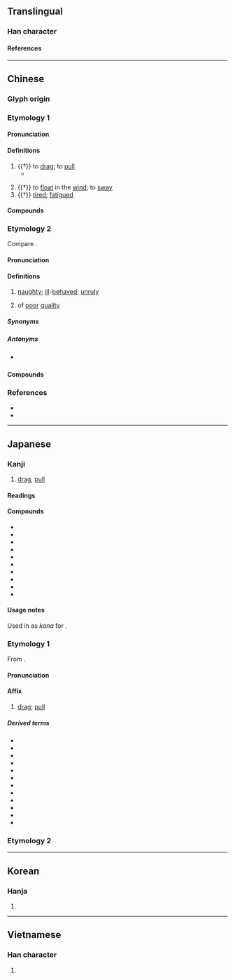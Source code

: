 {{also|曵}}
{{character info}}
==Translingual==

===Han character===
{{Han char|rn=73|rad=曰|as=02|sn=6|four=50006|canj=LWP}}

====References====
{{Han ref|kx=0502.040|dkj=14282|dj=0874.010|hdz=21486.050|uh=66F3}}

----

==Chinese==

===Glyph origin===
{{Han etym}}

===Etymology 1===
{{zh-forms}}
{{rfe|zh}}

====Pronunciation====
{{zh-pron
|m=曳
|c=jai6
|mn=è
|mc=y
|oc=y
|ma=
|cat=v,c:a
}}

====Definitions====
{{zh-hanzi}}

# {{†}} to [[drag]]; to [[pull]]
#* {{zh-x|填 然 鼓 之，兵 刃 既 接，棄 甲 曳 兵 而 走。|The soldiers move forward to the sound of the drums; and after their weapons have been crossed, on one side they throw away their coats of mail, '''trail''' their arms behind them, and run.|ref=Mengzi}}
#: {{syn|zh|拽|tr1=zhuài|拖|tr2=tuō|拉|tr3=lā}}
# {{†}} to [[float]] in the [[wind]]; to [[sway]]
# {{†}} [[tired]]; [[fatigued]]

====Compounds====
{{zh-der|心旌搖曳|扯曳|拉曳|拖曳|拖曳傘|拖曳機|掣曳|搖曳|搖曳生姿|曳光彈|曳剌|曳尾塗中|曳尾泥塗|曳引機|曳引車|曳曳|曳步|曳白|曳落河|曳裾王門|曳踵|棄甲曳兵|臨風搖曳|衣不曳地|迎風搖曳|隨風搖曳|曳婁}}

===Etymology 2===
{{zh-forms|alt=呭,𠯋}}
Compare {{cog|za|yaez}}.

====Pronunciation====
{{zh-pron
|c=jai5,jai1,jai4
|c_note=jai1 - “naughty”; jai4 - chiefly “of poor quality”
|cat=a
}}

====Definitions====
{{zh-hanzi}}

# {{lb|zh|Cantonese}} [[naughty]]; [[ill]]-[[behaved]]; [[unruly]]
# {{lb|zh|Cantonese}} of [[poor]] [[quality]]

=====Synonyms=====
{{zh-dial|頑皮}}

=====Antonyms=====
* {{sense|naughty}} {{q|Cantonese}} {{zh-l|乖|gwaai1}}

====Compounds====
{{zh-der|曳曳}}

===References===
* {{R:twedu|A01832}}
* {{R:yue:Hanzi}}

----

==Japanese==

===Kanji===
{{ja-kanji|grade=|rs=曰02}}

# [[drag]], [[pull]]

====Readings====
{{rfv-pron|ja}}
{{ja-readings
|goon=えい<えい<𛀁い
|kanon=えい<えい<𛀁い
|kun=ひき-, ひ-く
}}

====Compounds====
{{der-top|Compounds}}
* {{ja-r|曳舞|ひきまい}}
* {{ja-r|曳%家|ひき%や}}
* {{ja-r|曳き山|ひきやま}}
* {{ja-r|媾曳|あいびき}}
* {{ja-r|尾%曳|オ%ヒキ}}
* {{ja-r|車%曳|くるま%-びき}}
* {{ja-r|錏%曳|しころ%-びき}}
* {{ja-r|蓑曳|ミノヒキ}}
* {{ja-r|羽%曳%野|^は%びき%の}}
* {{ja-r|虫曳 虻|ムシヒキ アブ}}
{{der-bottom}}

====Usage notes====
Used in {{w|Old Japanese}} as {{m|ja|借音|tr=shakuon}} ''kana'' for {{IPAchar|⟨ye⟩}}<!--, possibly {{IPAfont|⟨ye<sub>2</sub>⟩}}-->.

===Etymology 1===
{{ja-kanjitab|えい|yomi=on}}
From {{der|ja|ltc|sort=えい|-}} {{ltc-l|曳}}.

====Pronunciation====
{{ja-pron|えい|y=on}}

====Affix====
{{ja-pos|affix|えい}}

# [[drag]]; [[pull]]

=====Derived terms=====
{{der-top}}
* {{ja-r|曳曳|えいえい}}
* {{ja-r|曳行|えいこう}}
* {{ja-r|曳航|えいこう}}
* {{ja-r|曳光弾|えいこうだん}}
* {{ja-r|曳索|えいさく}}
* {{ja-r|曳船|えいせん}}
* {{ja-r|曳白|えいはく}}
* {{ja-r|曳尾|えいび}}
* {{ja-r|曳裂|えいれつ}}
* {{ja-r|牽曳|けんえい}}
* {{ja-r|輓曳 競馬|ばんえい けいば}}
* {{ja-r|揺曳|ようえい}}
{{der-bottom}}

===Etymology 2===
{{ja-kanjitab|ひき|yomi=k}}
{{ja-see|ひき}}

----

==Korean==

===Hanja===
{{ko-hanja|예}}

# {{rfdef|ko|sort=曰02}}

----

==Vietnamese==

===Han character===
{{vi-readings|rs=曰02|reading=dấy}}

# {{rfdef|vi|sort=曰02}}